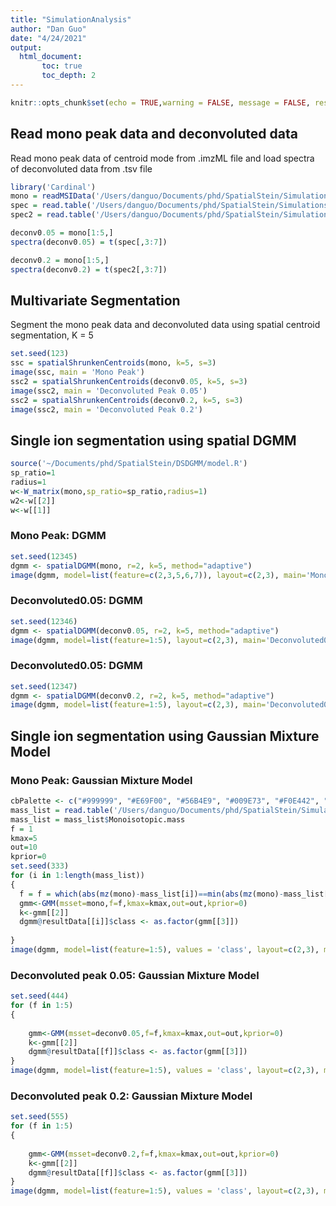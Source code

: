 ```yaml
---
title: "SimulationAnalysis"
author: "Dan Guo"
date: "4/24/2021"
output: 
  html_document:
       toc: true
       toc_depth: 2
---
```


```r
knitr::opts_chunk$set(echo = TRUE,warning = FALSE, message = FALSE, results='hide')
```

## Read mono peak data and deconvoluted data

Read mono peak data of centroid mode from .imzML file and load spectra of deconvoluted data from .tsv file

```r
library('Cardinal')
mono = readMSIData('/Users/danguo/Documents/phd/SpatialStein/Simulations/lipid_MSI_centroid_mode.imzML')
spec = read.table('/Users/danguo/Documents/phd/SpatialStein/Simulations/deconvolution_results/deconvolution_results_centroid_MTD0.050000.tsv', sep = '\t', header = T, row.names = NULL)
spec2 = read.table('/Users/danguo/Documents/phd/SpatialStein/Simulations/deconvolution_results/deconvolution_results_centroid_MTD0.200000.tsv', sep = '\t', header = T, row.names = NULL)

deconv0.05 = mono[1:5,]
spectra(deconv0.05) = t(spec[,3:7])

deconv0.2 = mono[1:5,]
spectra(deconv0.2) = t(spec2[,3:7])
```

## Multivariate Segmentation

Segment the mono peak data and deconvoluted data using spatial centroid segmentation, K = 5

```r
set.seed(123)
ssc = spatialShrunkenCentroids(mono, k=5, s=3)
image(ssc, main = 'Mono Peak')
ssc2 = spatialShrunkenCentroids(deconv0.05, k=5, s=3)
image(ssc2, main = 'Deconvoluted Peak 0.05')
ssc2 = spatialShrunkenCentroids(deconv0.2, k=5, s=3)
image(ssc2, main = 'Deconvoluted Peak 0.2')
```




## Single ion segmentation using spatial DGMM

```r
source('~/Documents/phd/SpatialStein/DSDGMM/model.R')
sp_ratio=1
radius=1
w<-W_matrix(mono,sp_ratio=sp_ratio,radius=1)
w2<-w[[2]]
w<-w[[1]]
```

### Mono Peak: DGMM

```r
set.seed(12345)
dgmm <- spatialDGMM(mono, r=2, k=5, method="adaptive")
image(dgmm, model=list(feature=c(2,3,5,6,7)), layout=c(2,3), main='Mono Peaks')

```

### Deconvoluted0.05: DGMM

```r
set.seed(12346)
dgmm <- spatialDGMM(deconv0.05, r=2, k=5, method="adaptive")
image(dgmm, model=list(feature=1:5), layout=c(2,3), main='Deconvoluted0.05')

```

### Deconvoluted0.05: DGMM

```r
set.seed(12347)
dgmm <- spatialDGMM(deconv0.2, r=2, k=5, method="adaptive")
image(dgmm, model=list(feature=1:5), layout=c(2,3), main='Deconvoluted0.2')

```

## Single ion segmentation using Gaussian Mixture Model

### Mono Peak: Gaussian Mixture Model

```r
cbPalette <- c("#999999", "#E69F00", "#56B4E9", "#009E73", "#F0E442", "#0072B2", "#D55E00", "#CC79A7")
mass_list = read.table('/Users/danguo/Documents/phd/SpatialStein/Simulations/lipid_table.tsv', sep = '\t', header = T, row.names = NULL)
mass_list = mass_list$Monoisotopic.mass
f = 1
kmax=5
out=10
kprior=0
set.seed(333)
for (i in 1:length(mass_list))
{
  f = f = which(abs(mz(mono)-mass_list[i])==min(abs(mz(mono)-mass_list[i])))
  gmm<-GMM(msset=mono,f=f,kmax=kmax,out=out,kprior=0)
  k<-gmm[[2]]
  dgmm@resultData[[i]]$class <- as.factor(gmm[[3]])
  
}
image(dgmm, model=list(feature=1:5), values = 'class', layout=c(2,3), main='Mono Peaks')

```



### Deconvoluted peak 0.05: Gaussian Mixture Model

```r
set.seed(444)
for (f in 1:5)
{
    
    gmm<-GMM(msset=deconv0.05,f=f,kmax=kmax,out=out,kprior=0)
    k<-gmm[[2]]
    dgmm@resultData[[f]]$class <- as.factor(gmm[[3]])
}
image(dgmm, model=list(feature=1:5), values = 'class', layout=c(2,3), main='Deconvoluted0.05')
```

### Deconvoluted peak 0.2: Gaussian Mixture Model

```r
set.seed(555)
for (f in 1:5)
{
    
    gmm<-GMM(msset=deconv0.2,f=f,kmax=kmax,out=out,kprior=0)
    k<-gmm[[2]]
    dgmm@resultData[[f]]$class <- as.factor(gmm[[3]])
}
image(dgmm, model=list(feature=1:5), values = 'class', layout=c(2,3), main='Deconvoluted0.2')

```



